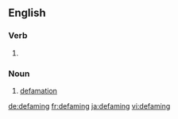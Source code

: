 
==English==

===Verb===
{{head|en}}

# {{present participle of|defame|lang=en}}

===Noun===
{{en-noun}}

# [[defamation]]

[[de:defaming]]
[[fr:defaming]]
[[ja:defaming]]
[[vi:defaming]]